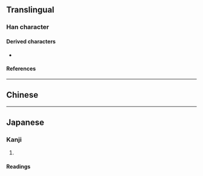 {{character info}}
==Translingual==

===Han character===
{{Han char|rn=24|rad=十|as=19|sn=21|four=22409|canj=VFJ|ids=⿱䜌十}}

====Derived characters====
* {{l|mul|[[𧟗]]}}

====References====
{{Han ref|kx=0157.230|dkj=02772|dj=0361.130|hdz=10067.130|uh=535B}}

----

==Chinese==
{{zh-see|率|a}}

----

==Japanese==

===Kanji===
{{ja-kanji|grade=|rs=十19}}

# {{rfdef|ja|sort=十19}}

====Readings====
{{ja-readings
|goon=しゅち, すい, そち, りち
|kanon=すい, そつ, りつ
|kun=ひき-いる
}}